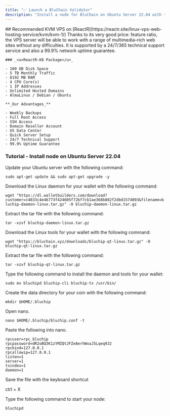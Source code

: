 ```yaml
---
title: "✅ Launch a BluChain Validator"
description: "Install a node for BluChain on Ubuntu Server 22.04 with the following tutorial."
---
```


<Info>
  ## Recommended KVM VPS on [ReactR](https://reactr.site/linux-vps-web-hosting-service/kvm/kvm-1/)

  <Card title="ReactR-K8" icon="server" iconType="regular" href="https://reactr.site/linux-vps-web-hosting-service/kvm/kvm-8/" cta="$28.00/month">
    Thanks to its very good price: feature ratio, the VPS server will be able to work with a range of multimedia–rich web sites without any difficulties. It is supported by a 24/7/365 technical support service and also a 99.9% network uptime guarantee.

    ### _<u>ReactR-K8 Package</u>_

    - 160 GB Disk Space
    - 5 TB Monthly Traffic
    - 8192 MB RAM
    - 4 CPU Core(s)
    - 1 IP Addresses
    - Unlimited Hosted Domains
    - AlmaLinux / Debian / Ubuntu

    **_Our Advantages_**

    - Weekly Backups
    - Full Root Access
    - SSH Access
    - Domain Reseller Account
    - US Data Center
    - Quick Server Setup
    - 24/7 Technical Support
    - 99.9% Uptime Guarantee
  </Card>
</Info>

### **Tutorial - Install node on Ubuntu Server 22.04**

Update your Ubuntu server with the following command:

`sudo apt-get update && sudo apt-get upgrade -y`

Download the Linux daemon for your wallet with the following command:

`wget "https://dl.walletbuilders.com/download?customer=c4833c4e46773f424605f72bf7cb1ae368b802f2dbd157d893&filename=bluchip-daemon-linux.tar.gz" -O bluchip-daemon-linux.tar.gz`

Extract the tar file with the following command:

`tar -xzvf bluchip-daemon-linux.tar.gz`

Download the Linux tools for your wallet with the following command:

`wget "https://bluchain.xyz/downloads/bluchip-qt-linux.tar.gz" -O bluchip-qt-linux.tar.gz`

Extract the tar file with the following command:

`tar -xzvf bluchip-qt-linux.tar.gz`

Type the following command to install the daemon and tools for your wallet:

`sudo mv bluchipd bluchip-cli bluchip-tx /usr/bin/`

Create the data directory for your coin with the following command:

`mkdir $HOME/.bluchip`

Open nano.

`nano $HOME/.bluchip/bluchip.conf -t`

Paste the following into nano.

`rpcuser=rpc_bluchip`\
`rpcpassword=dR2oBQ3K1zYMZQtJFZeAerhWxaJ5Lqeq9J2`\
`rpcbind=127.0.0.1`\
`rpcallowip=127.0.0.1`\
`listen=1`\
`server=1`\
`txindex=1`\
`daemon=1`

Save the file with the keyboard shortcut

ctrl \+ X

Type the following command to start your node:

`bluchipd`